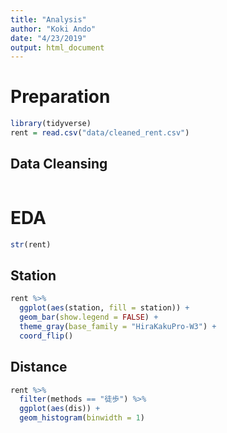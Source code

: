 ```yaml
---
title: "Analysis"
author: "Koki Ando"
date: "4/23/2019"
output: html_document
---
```


# Preparation

```r
library(tidyverse)
rent = read.csv("data/cleaned_rent.csv")
```

## Data Cleansing

```r

```


# EDA

```r
str(rent)
```

## Station

```r
rent %>% 
  ggplot(aes(station, fill = station)) +
  geom_bar(show.legend = FALSE) +
  theme_gray(base_family = "HiraKakuPro-W3") +
  coord_flip()
```

## Distance

```r
rent %>% 
  filter(methods == "徒歩") %>% 
  ggplot(aes(dis)) +
  geom_histogram(binwidth = 1)
```

